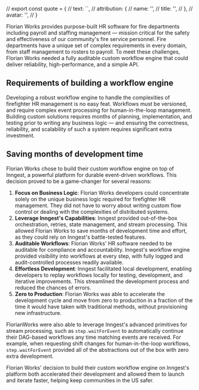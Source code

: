 // export const quote = {
//   text: ``,
//   attribution: {
//     name: '',
//     title: '',
//   },
//   avatar: '',
// }

Florian Works provides purpose-built HR software for fire departments including payroll and staffing management — mission critical for the safety and effectiveness of our community's fire service personnel.  Fire departments have a unique set of complex requirements in every domain, from staff management to rosters to payroll.  To meet these challenges, Florian Works needed a fully auditable custom workflow engine that could deliver reliability, high-performance, and a simple API.

## Requirements of building a workflow engine

Developing a robust workflow engine to handle the complexities of firefighter HR management is no easy feat.  Workflows must be versioned, and require complex event processing for human-in-the-loop management.  Building custom solutions requires months of planning, implementation, and testing prior to writing any business logic — and ensuring the correctness, reliability, and scalability of such a system requires significant extra investment.

## Saving months of development time

Florian Works chose to build their custom workflow engine on top of Inngest, a powerful platform for durable event-driven workflows. This decision proved to be a game-changer for several reasons:

1. **Focus on Business Logic**: Florian Works developers could concentrate solely on the unique business logic required for firefighter HR management. They did not have to worry about writing custom flow control or dealing with the complexities of distributed systems.
2. **Leverage Inngest's Capabilities**: Inngest provided out-of-the-box orchestration, retries, state management, and stream processing. This allowed Florian Works to save months of development time and effort, as they could rely on Inngest's battle-tested features.
3. **Auditable Workflows**: Florian Works' HR software needed to be auditable for compliance and accountability. Inngest's workflow engine provided visibility into workflows at every step, with fully logged and audit-controlled processes readily available.
4. **Effortless Development**: Inngest facilitated local development, enabling developers to replay workflows locally for testing, development, and iterative improvements. This streamlined the development process and reduced the chances of errors.
5. **Zero to Production**: Florian Works was able to accelerate the development cycle and move from zero to production in a fraction of the time it would have taken with traditional methods, without provisioning new infrastructure.

FlorianWorks were also able to leverage Inngest's advanced primitives for stream processing, such as `step.waitForEvent` to automatically continue their DAG-based workflows any time matching events are received.  For example, when requesting shift changes for human-in-the-loop workflows, `step.waitForEvent` provided all of the abstractions out of the box with zero extra development.

Florian Works' decision to build their custom workflow engine on Inngest's platform both accelerated their development and allowed them to launch and iterate faster, helping keep communities in the US safer.
